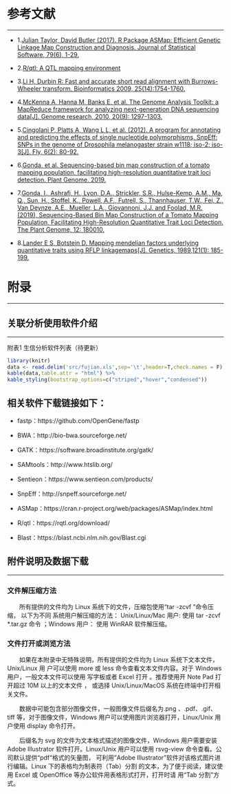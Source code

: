 # 参考文献
 
***
- 1.[Julian Taylor, David Butler (2017). R Package ASMap: Efficient Genetic Linkage Map Construction and Diagnosis. Journal of Statistical Software, 79(6), 1-29.](https://www.jstatsoft.org/article/view/v079i06)

- 2.[R/qtl: A QTL mapping environment](https://rqtl.org/.)

- 3.[Li H, Durbin R: Fast and accurate short read alignment with Burrows-Wheeler transform. Bioinformatics 2009, 25(14):1754-1760.](https://www.ncbi.nlm.nih.gov/pmc/articles/PMC2705234/)

- 4.[McKenna A, Hanna M, Banks E, et al. The Genome Analysis Toolkit: a MapReduce framework for analyzing next-generation DNA sequencing data[J]. Genome research, 2010, 20(9): 1297-1303.](https://www.ncbi.nlm.nih.gov/pmc/articles/PMC2928508/)

- 5.[Cingolani P, Platts A, Wang L L, et al. (2012). A program for annotating and predicting the effects of single nucleotide polymorphisms, SnpEff: SNPs in the genome of Drosophila  melanogaster strain w1118; iso-2; iso-3[J]. Fly, 6(2): 80-92.](https://www.ncbi.nlm.nih.gov/pmc/articles/PMC3679285/)

- 6.[Gonda, et al. Sequencing-based bin map construction of a tomato mapping population, facilitating high-resolution quantitative trait loci detection. Plant Genome. 2019.](https://pubmed.ncbi.nlm.nih.gov/30951101/)

- 7.[Gonda, I., Ashrafi, H., Lyon, D.A., Strickler, S.R., Hulse-Kemp, A.M., Ma, Q., Sun, H., Stoffel, K., Powell, A.F., Futrell, S., Thannhauser, T.W., Fei, Z., Van Deynze, A.E., Mueller, L.A., Giovannoni, J.J. and Foolad, M.R. (2019), Sequencing-Based Bin Map Construction of a Tomato Mapping Population, Facilitating High-Resolution Quantitative Trait Loci Detection. The Plant Genome, 12: 180010. ](https://acsess.onlinelibrary.wiley.com/doi/10.3835/plantgenome2018.02.0010)

- 8.[Lander E S, Botstein D. Mapping mendelian factors underlying quantitative traits using RFLP linkagemaps[J]. Genetics, 1989,121(1): 185-199.](https://www.ncbi.nlm.nih.gov/pmc/articles/PMC1203601/)



# 附录

***

## 关联分析使用软件介绍

***


<p class='mark'>附表1 生信分析软件列表（待更新）</p>

```r
library(knitr)
data <- read.delim('src/fujian.xls',sep='\t',header=T,check.names = F)
kable(data,table.attr = "html") %>%
kable_styling(bootstrap_options=c("striped","hover","condensed"))
```

## 相关软件下载链接如下：

- fastp：https://github.com/OpenGene/fastp

- BWA：http://bio-bwa.sourceforge.net/

- GATK：https://software.broadinstitute.org/gatk/

- SAMtools：http://www.htslib.org/

- Sentieon：https://www.sentieon.com/products/

- SnpEff：http://snpeff.sourceforge.net/

- ASMap：https://cran.r-project.org/web/packages/ASMap/index.html

- R/qtl：https://rqtl.org/download/

- Blast：https://blast.ncbi.nlm.nih.gov/Blast.cgi

## 附件说明及数据下载

***

### 文件解压缩方法

&emsp;&emsp;所有提供的文件均为 Linux 系统下的文件，压缩包使用“tar -zcvf ”命令压缩， 以下为不同 系统用户解压缩的方法：  Unix/Linux/Mac 用户:  使用 tar -zcvf *.tar.gz 命令 ；Windows 用户： 使用 WinRAR 软件解压缩。

### 文件打开或浏览方法

&emsp;&emsp;如果在本附录中无特殊说明，所有提供的文件均为 Linux 系统下文本文件，Unix/Linux 用 户可以使用 more 或 less 命令查看文本文件内容。对于 Windows 用户，一般文本文件可以使用 写字板或者 Excel 打开 。推荐使用开 Note Pad 打开超过 10M  以上的文本文件 ， 或选择 Unix/Linux/MacOS 系统在终端中打开相关文件。

&emsp;&emsp;数据中可能包含部分图像文件，一般图像文件后缀名为.png 、.pdf、.gif、tiff 等，对于图像文件，Windows 用户可以使用图片浏览器打开，Linux/Unix 用户使用 display 命令打开。

&emsp;&emsp;后缀名为 svg 的文件为文本格式描述的图像文件，Windows 用户需要安装 Adobe Illustrator 软件打开。Linux/Unix 用户可以使用 rsvg-view 命令查看。公司默认提供“pdf“格式的矢量图， 可利用"Adobe Illustrator"软件对该格式图片进行编辑。Linux 下的表格均为制表符（Tab）分割 的文本，为了便于阅读，建议使用 Excel 或 OpenOffice 等办公软件用表格形式打开，打开时请 用“Tab 分割”方式。


